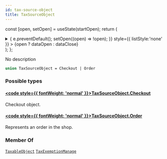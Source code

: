 ```yaml
---
id: tax-source-object
title: TaxSourceObject
---
```






const [open, setOpen] = useState(startOpen);
return (
<details {...(open ? { open: true } : {})} className="details" style={{ border:'none', boxShadow:'none', background:'var(--ifm-background-color)' }}>
<summary
onClick={(e) => {
e.preventDefault();
setOpen((open) => !open);
}}
style={{ listStyle:'none' }} >
{open ? dataOpen : dataClose}
</summary>
{open && children}
</details>
);
};

No description

```graphql
union TaxSourceObject = Checkout | Order
```

### Possible types

#### [<code style={{ fontWeight: 'normal' }}>TaxSourceObject.<b>Checkout</b></code>](../../../api-reference/checkout/objects/checkout.mdx) <Badge class="badge badge--secondary" text="object"/> <Badge class="badge badge--secondary" text="checkout"/>

Checkout object.

#### [<code style={{ fontWeight: 'normal' }}>TaxSourceObject.<b>Order</b></code>](../../../api-reference/orders/objects/order.mdx) <Badge class="badge badge--secondary" text="object"/> <Badge class="badge badge--secondary" text="orders"/>

Represents an order in the shop.

### Member Of

[`TaxableObject`](../../../api-reference/taxes/objects/taxable-object.mdx) <Badge class="badge badge--secondary" text="object"/><Bullet />[`TaxExemptionManage`](../../../api-reference/taxes/objects/tax-exemption-manage.mdx) <Badge class="badge badge--secondary" text="object"/>
